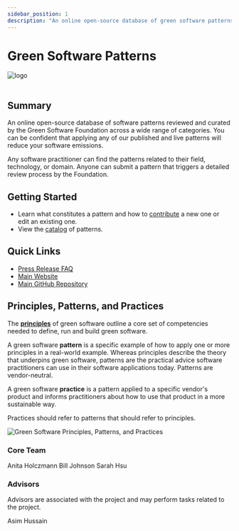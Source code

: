 ```yaml
---
sidebar_position: 1
description: "An online open-source database of green software patterns reviewed and curated by the Green Software Foundation"
---
```



# Green Software Patterns

<div class="intro-logo">
  <img src="/img/logo.svg" alt="logo" />
</div>
<br />

## Summary

An online open-source database of software patterns reviewed and curated by the Green Software Foundation across a wide range of categories. You can be confident that applying any of our published and live patterns will reduce your software emissions.

Any software practitioner can find the patterns related to their field, technology, or domain. Anyone can submit a pattern that triggers a detailed review process by the Foundation.

## Getting Started

- Learn what constitutes a pattern and how to [contribute](/guide) a new one or edit an existing one.
- View the [catalog](/catalog/) of patterns.

## Quick Links

- [Press Release FAQ](https://github.com/Green-Software-Foundation/pr-faqs/blob/main/live/green-software-patterns.pr-faq.md)
- [Main Website](https://patterns.greensoftware.foundation)
- [Main GitHub Repository](https://github.com/Green-Software-Foundation/green-software-patterns)

## Principles, Patterns, and Practices

The [**principles**](https://learn.greensoftware.foundation/practitioner/introduction) of green software outline a core set of competencies needed to define, run and build green software.

A green software **pattern** is a specific example of how to apply one or more principles in a real-world example. Whereas principles describe the theory that underpins green software, patterns are the practical advice software practitioners can use in their software applications today. Patterns are vendor-neutral.

A green software **practice** is a pattern applied to a specific vendor's product and informs practitioners about how to use that product in a more sustainable way.

Practices should refer to patterns that should refer to principles.

![Green Software Principles, Patterns, and Practices](../src/images/GSF_Principles_Patterns_Practices_v2.png "Green Software Principles, Patterns, and Practices")

### Core Team

<TeamMembers>
  <TeamMember role="Project Manager" company="GSF" github="holanita">
    Anita Holczmann
  </TeamMember>
  <TeamMember
    role="Project Lead"
    company="Microsoft"
    github="dubrie"
    twitter="dubrie"
    linkedin="dubrie"
  >
    Bill Johnson
  </TeamMember>
  <TeamMember
    role="Project Principle "
    company="Goldman Sachs"
    github="greenhsu123"
    twitter="greenhsu123"
    linkedin="greenhsu123"
  >
    Sarah Hsu
  </TeamMember>
</TeamMembers>

### Advisors

Advisors are associated with the project and may perform tasks related to the project.

<TeamMembers>
  <TeamMember
    role="Project Advisor"
    company="GSF"
    github="jawache"
    twitter="jawache"
    linkedin="jawache"
  >
    Asim Hussain
  </TeamMember>

</TeamMembers>
